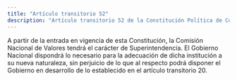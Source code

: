 ```yaml
---
title: "Artículo transitorio 52"
description: "Artículo transitorio 52 de la Constitución Política de Colombia"
---
```


A partir de la entrada en vigencia de esta Constitución, la Comisión Nacional de Valores tendrá el carácter de Superintendencia. El Gobierno Nacional dispondrá lo necesario para la adecuación de dicha institución a su nueva naturaleza, sin perjuicio de lo que al respecto podrá disponer el Gobierno en desarrollo de lo establecido en el artículo transitorio 20.
